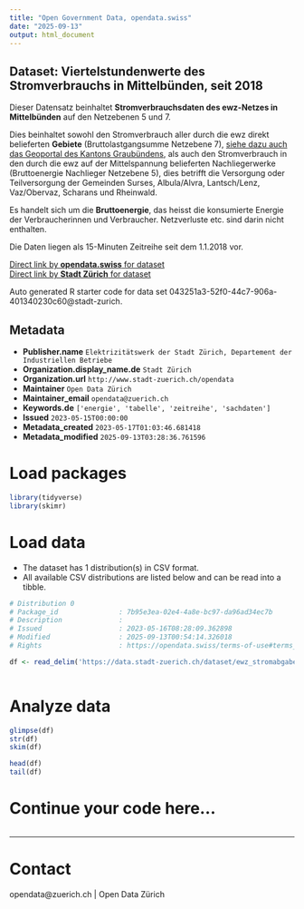 ```yaml
---
title: "Open Government Data, opendata.swiss"
date: "2025-09-13"
output: html_document
---
```


## Dataset: Viertelstundenwerte des Stromverbrauchs in Mittelbünden, seit 2018

Dieser Datensatz beinhaltet **Stromverbrauchsdaten des ewz-Netzes in Mittelbünden** auf den Netzebenen 5 und 7. 

Dies beinhaltet sowohl den Stromverbrauch aller durch die ewz direkt belieferten **Gebiete** (Bruttolastgangsumme Netzebene 7), [siehe dazu auch das Geoportal des Kantons Graubündens](https://edit.geo.gr.ch/s/xS28), als auch den Stromverbrauch in den durch die ewz auf der Mittelspannung belieferten Nachliegerwerke (Bruttoenergie Nachlieger Netzebene 5), dies betrifft die Versorgung oder Teilversorgung der Gemeinden Surses, Albula/Alvra, Lantsch/Lenz, Vaz/Obervaz, Scharans und Rheinwald.

Es handelt sich um die **Bruttoenergie**, das heisst die konsumierte Energie der Verbraucherinnen und Verbraucher. Netzverluste etc. sind darin nicht enthalten.

Die Daten liegen als 15-Minuten Zeitreihe seit dem 1.1.2018 vor.

[Direct link by **opendata.swiss** for dataset](https://opendata.swiss/de/dataset/viertelstundenwerte-des-stromverbrauchs-in-mittelbunden-seit-2018)<br>
[Direct link by **Stadt Zürich** for dataset](https://data.stadt-zuerich.ch/dataset/ewz_stromabgabe_netzebenen_mittelbuenden)

Auto generated R starter code for data set 043251a3-52f0-44c7-906a-401340230c60@stadt-zurich.

## Metadata

- **Publisher.name** `Elektrizitätswerk der Stadt Zürich, Departement der Industriellen Betriebe`
- **Organization.display_name.de** `Stadt Zürich`
- **Organization.url** `http://www.stadt-zuerich.ch/opendata`
- **Maintainer** `Open Data Zürich`
- **Maintainer_email** `opendata@zuerich.ch`
- **Keywords.de** `['energie', 'tabelle', 'zeitreihe', 'sachdaten']`
- **Issued** `2023-05-15T00:00:00`
- **Metadata_created** `2023-05-17T01:03:46.681418`
- **Metadata_modified** `2025-09-13T03:28:36.761596`


# Load packages

```r

library(tidyverse)
library(skimr)

```

# Load data

-   The dataset has 1 distribution(s) in CSV format.
-   All available CSV distributions are listed below and can be read into a tibble.

```r

# Distribution 0
# Package_id               : 7b95e3ea-02e4-4a8e-bc97-da96ad34ec7b
# Description              : 
# Issued                   : 2023-05-16T08:28:09.362898
# Modified                 : 2025-09-13T00:54:14.326018
# Rights                   : https://opendata.swiss/terms-of-use#terms_open

df <- read_delim('https://data.stadt-zuerich.ch/dataset/ewz_stromabgabe_netzebenen_mittelbuenden/download/ewz_stromabgabe_netzebenen_mittelbuenden.csv')



```

# Analyze data

```r

glimpse(df)
str(df)
skim(df)

head(df)
tail(df)

```

# Continue your code here...

```r

```

------------------------------------------------------------------------

# Contact

opendata@zuerich.ch | Open Data Zürich
